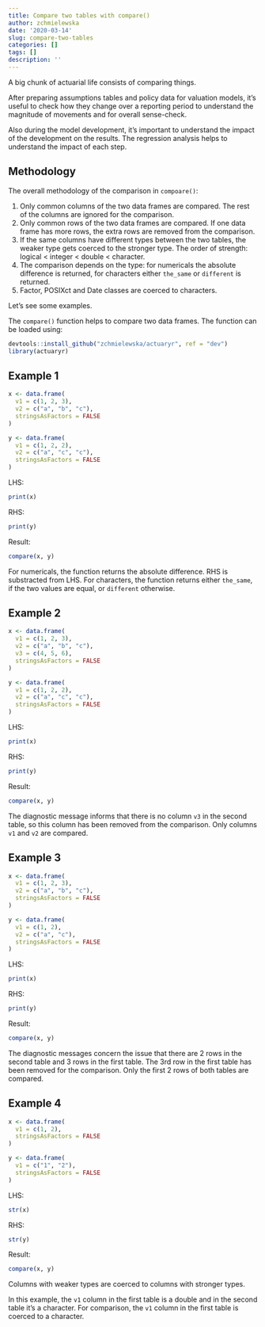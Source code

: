 ```yaml
---
title: Compare two tables with compare()
author: zchmielewska
date: '2020-03-14'
slug: compare-two-tables
categories: []
tags: []
description: ''
---
```


A big chunk of actuarial life consists of comparing things.

After preparing assumptions tables and policy data for valuation models,
it's useful to check how they change over a reporting period 
to understand the magnitude of movements and for overall sense-check.

Also during the model development, it's important to understand the impact
of the development on the results.
The regression analysis helps to understand the impact of each step.

## Methodology

The overall methodology of the comparison in `compoare()`:

1. Only common columns of the two data frames are compared. 
The rest of the columns are ignored for the comparison.
1. Only common rows of the two data frames are compared. 
If one data frame has more rows, the extra rows are removed 
from the comparison.
1. If the same columns have different types between the two tables, 
the weaker type gets coerced to the stronger type. 
The order of strength: logical < integer < double < character.
1. The comparison depends on the type: 
for numericals the absolute difference is returned, 
for characters either `the_same` or `different` is returned.
1. Factor, POSIXct and Date classes are coerced to characters.

Let's see some examples.

The `compare()` function helps to compare two data frames. 
The function can be loaded using:

```r
devtools::install_github("zchmielewska/actuaryr", ref = "dev")
library(actuaryr)
```


## Example 1

```r
x <- data.frame(
  v1 = c(1, 2, 3),
  v2 = c("a", "b", "c"),
  stringsAsFactors = FALSE
)

y <- data.frame(
  v1 = c(1, 2, 2),
  v2 = c("a", "c", "c"),
  stringsAsFactors = FALSE
)
```

LHS:

```r
print(x)
```

RHS:

```r
print(y)
```

Result:

```r
compare(x, y)
```

For numericals, the function returns the absolute difference. 
RHS is substracted from LHS.
For characters, the function returns either `the_same`,
if the two values are equal, or `different` otherwise.

## Example 2

```r
x <- data.frame(
  v1 = c(1, 2, 3),
  v2 = c("a", "b", "c"),
  v3 = c(4, 5, 6),
  stringsAsFactors = FALSE
)

y <- data.frame(
  v1 = c(1, 2, 2),
  v2 = c("a", "c", "c"),
  stringsAsFactors = FALSE
)
```

LHS:

```r
print(x)
```

RHS:

```r
print(y)
```

Result:

```r
compare(x, y)
```

The diagnostic message informs that there is no column `v3` in the second table, 
so this column has been removed from the comparison. Only columns `v1` and `v2` 
are compared.

## Example 3

```r
x <- data.frame(
  v1 = c(1, 2, 3),
  v2 = c("a", "b", "c"),
  stringsAsFactors = FALSE
)

y <- data.frame(
  v1 = c(1, 2),
  v2 = c("a", "c"),
  stringsAsFactors = FALSE
)
```

LHS:

```r
print(x)
```

RHS:

```r
print(y)
```

Result:

```r
compare(x, y)
```

The diagnostic messages concern the issue that 
there are 2 rows in the second table and 3 rows in the first table.
The 3rd row in the first table has been removed for the comparison.
Only the first 2 rows of both tables are compared.

## Example 4

```r
x <- data.frame(
  v1 = c(1, 2),
  stringsAsFactors = FALSE
)

y <- data.frame(
  v1 = c("1", "2"),
  stringsAsFactors = FALSE
)
```

LHS:

```r
str(x)
```

RHS:

```r
str(y)
```

Result:

```r
compare(x, y)
```

Columns with weaker types are coerced to columns with stronger types.

In this example, the `v1` column in the first table is a double and
in the second table it's a character.
For comparison, the `v1` column in the first table is coerced to a character.
